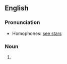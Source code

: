 {{also|seastars|sea-stars}}

==English==

===Pronunciation===
* Homophones: [[see stars]]

===Noun===
{{head|en|noun form}}

# {{plural of|sea star|lang=en}}